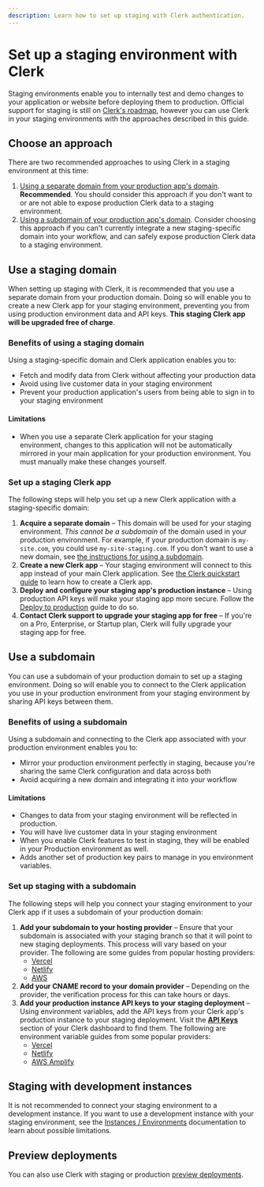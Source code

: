 ```yaml
---
description: Learn how to set up staging with Clerk authentication.
---
```


# Set up a staging environment with Clerk

Staging environments enable you to internally test and demo changes to your application or website before deploying them to production. Official support for staging is still on [Clerk's roadmap](https://feedback.clerk.com/roadmap/de417dd1-fa2e-4997-868f-4c9248027e7d), however you can use Clerk in your staging environments with the approaches described in this guide.

## Choose an approach

There are two recommended approaches to using Clerk in a staging environment at this time:

1. [Using a separate domain from your production app's domain](#use-a-staging-domain). **Recommended**. You should consider this approach if you don't want to or are not able to expose production Clerk data to a staging environment.
1. [Using a subdomain of your production app's domain](#use-a-subdomain). Consider choosing this approach if you can't currently integrate a new staging-specific domain into your workflow, and can safely expose production Clerk data to a staging environment.

## Use a staging domain

When setting up staging with Clerk, it is recommended that you use a separate domain from your production domain. Doing so will enable you to create a new Clerk app for your staging environment, preventing you from using production environment data and API keys. **This staging Clerk app will be upgraded free of charge**.

### Benefits of using a staging domain

Using a staging-specific domain and Clerk application enables you to:

- Fetch and modify data from Clerk without affecting your production data
- Avoid using live customer data in your staging environment
- Prevent your production application's users from being able to sign in to your staging environment

#### Limitations

- When you use a separate Clerk application for your staging environment, changes to this application will not be automatically mirrored in your main application for your production environment. You must manually make these changes yourself. 

### Set up a staging Clerk app

The following steps will help you set up a new Clerk application with a staging-specific domain:

1. **Acquire a separate domain** – This domain will be used for your staging environment. _This cannot be a subdomain_ of the domain used in your production environment. For example, if your production domain is `my-site.com`, you could use `my-site-staging.com`. If you don't want to use a new domain, see [the instructions for using a subdomain](#use-a-subdomain).
1. **Create a new Clerk app** – Your staging environment will connect to this app instead of your main Clerk application. See [the Clerk quickstart guide](/docs/quickstarts/setup-clerk#create-a-clerk-application) to learn how to create a Clerk app.
1. **Deploy and configure your staging app's production instance** – Using production API keys will make your staging app more secure. Follow the [Deploy to production](/docs/deployments/overview#deploying-to-production) guide to do so.
1. **Contact Clerk support to upgrade your staging app for free** – If you're on a Pro, Enterprise, or Startup plan, Clerk will fully upgrade your staging app for free.

## Use a subdomain

You can use a subdomain of your production domain to set up a staging environment. Doing so will enable you to connect to the Clerk application you use in your production environment from your staging environment by sharing API keys between them.

### Benefits of using a subdomain

Using a subdomain and connecting to the Clerk app associated with your production environment enables you to:

- Mirror your production environment perfectly in staging, because you're sharing the same Clerk configuration and data across both
- Avoid acquiring a new domain and integrating it into your workflow

#### Limitations

- Changes to data from your staging environment will be reflected in production.
- You will have live customer data in your staging environment
- When you enable Clerk features to test in staging, they will be enabled in your Production environment as well.
- Adds another set of production key pairs to manage in you environment variables.

### Set up staging with a subdomain

The following steps will help you connect your staging environment to your Clerk app if it uses a subdomain of your production domain:

1. **Add your subdomain to your hosting provider** – Ensure that your subdomain is associated with your staging branch so that it will point to new staging deployments. This process will vary based on your provider. The following are some guides from popular hosting providers:
    - [Vercel](https://vercel.com/guides/set-up-a-staging-environment-on-vercel)
    - [Netlify](https://docs.netlify.com/domains-https/netlify-dns/delegate-a-subdomain-to-netlify-dns/)
    - [AWS](https://docs.aws.amazon.com/amplify/latest/userguide/to-manage-subdomains.html#to-add-a-subdomain-only)
1. **Add your CNAME record to your domain provider** – Depending on the provider, the verification process for this can take hours or days.
1. **Add your production instance API keys to your staging deployment** – Using environment variables, add the API keys from your Clerk app's production instance to your staging deployment. Visit the [**API Keys**](https://dashboard.clerk.com/last-active?path=api-keys) section of your Clerk dashboard to find them. The following are environment variable guides from some popular providers:
    - [Vercel](https://vercel.com/docs/projects/environment-variables#declare-an-environment-variable)
    - [Netlify](https://docs.netlify.com/environment-variables/get-started/#create-environment-variables)
    - [AWS Amplify](https://docs.aws.amazon.com/amplify/latest/userguide/environment-variables.html#setting-env-vars)

## Staging with development instances

It is not recommended to connect your staging environment to a development instance. If you want to use a development instance with your staging environment, see the [Instances / Environments](/docs/deployments/environments#development-instance) documentation to learn about possible limitations.

## Preview deployments

You can also use Clerk with staging or production [preview deployments]().